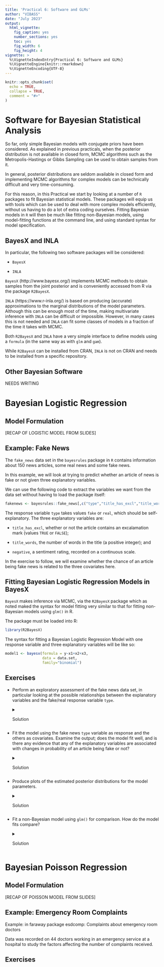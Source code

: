 ```yaml
---
title: 'Practical 6: Software and GLMs'
author: "VIBASS"
date: "July 2023"
output:
  html_vignette:
    fig_caption: yes
    number_sections: yes
    toc: yes
    fig_width: 6
    fig_height: 4
vignette: >
  %\VignetteIndexEntry{Practical 6: Software and GLMs}
  %\VignetteEngine{knitr::rmarkdown}
  %\VignetteEncoding{UTF-8}
---
```


```r
knitr::opts_chunk$set(
  echo = TRUE,
  collapse = TRUE,
  comment = "#>"
)
```

# Software for Bayesian Statistical Analysis

So far, only simple Bayesian models with conjugate priors have been considered.
As explained in previous practicals, when the posterior distribution is not
available in closed form, MCMC algorithms such as the Metropolis-Hastings or
Gibbs Sampling can be used to obtain samples from it.

In general, posterior distributions are seldom available in closed form and
implementing MCMC algorithms for complex models can be technically difficult
and very time-consuming.

For this reason, in this Practical we start by looking at a number of `R`
packages to fit Bayesian statistical models. These packages will equip us
with tools which can be used to deal with more complex models efficiently,
without us having to do a lot of extra coding ourselves. Fitting Bayesian
models in `R` will then be much like fitting non-Bayesian models, using
model-fitting functions at the command line, and using standard syntax for
model specification.

## BayesX and INLA

In particular, the following two software packages will be considered:

* `BayesX`

* `INLA`

`BayesX` (http://www.bayesx.org/) implements MCMC methods to obtain samples
from the joint posterior and is conveniently accessed from R via the package
`R2BayesX`.

`INLA` (https://www.r-inla.org/) is based on producing (accurate)
approximations to the marginal distributions of the model parameters.
Although this can be enough most of the time, making multivariate inference
with `INLA` can be difficult or impossible. However, in many cases this is
not needed and `INLA` can fit some classes of models in a fraction of the
time it takes with MCMC.

Both `R2BayesX` and `INLA` have a very simple interface to define models
using a `formula` (in the same way as with `glm` and `gam`).

While `R2BayesX` can be installed from CRAN, `INLA` is not on CRAN and
needs to be installed from a specific repository.

## Other Bayesian Software

NEEDS WRITING

# Bayesian Logistic Regression

## Model Formulation
[RECAP OF LOGISTIC MODEL FROM SLIDES]

## Example: Fake News

The `fake_news` data set in the `bayesrules` package in `R` contains
information about 150 news articles, some real news and some fake news.

In this example, we will look at trying to predict whether an article of news
is fake or not given three explanatory variables.

We can use the following code to extract the variables we want from the
data set without having to load the package itself:

```r
fakenews <- bayesrules::fake_news[,c("type","title_has_excl","title_words","negative")]
```

The response variable `type` takes values `fake` or `real`, which should be
self-explanatory. The three explanatory variables are:

* `title_has_excl`, whether or not the article contains an excalamation mark (values `TRUE` or `FALSE`);

* `title_words`, the number of words in the title (a positive integer); and

* `negative`, a sentiment rating, recorded on a continuous scale.

In the exercise to follow, we will examine whether the chance of an article
being fake news is related to the three covariates here.

## Fitting Bayesian Logistic Regression Models in BayesX

`BayesX` makes inference via MCMC, via the `R2BayesX` package which as noted 
maked the syntax for model fitting very similar to that for fitting
non-Bayesian models using `glm()` in R.

The package must be loaded into R:
```r
library(R2BayesX)
```

The syntax for fitting a Bayesian Logistic Regression Model with one response
variable and three explanatory variables will be like so:

```r
model1 <- bayesx(formula = y~x1+x2+x3,
                 data = data.set,
                 family="binomial")
```

## Exercises

* Perform an exploratory assessment of the fake news data set, in particular
looking at the possible relationships between the explanatory variables
and the fake/real response variable `type`.

    <details><summary>Solution</summary>
    
    ```r
    
    ```
    
    </details>
    
* Fit the model using the fake news `type` variable as response and the others
as covariates. Examine the output; does the model fit well, and is there any
evidence that any of the explanatory variables are associated with changes in
probability of an article being fake or not?

    <details><summary>Solution</summary>
    
    ```r
    bayesx.output <- bayesx(formula = type ~ title_has_excl + title_words + negative,
    data = fakenews,
    family = "binomial")
    
    ```
    
    </details>

* Produce plots of the estimated posterior distributions for the model
parameters.

    <details><summary>Solution</summary>
    
    ```r
    
    ```
    
    </details>

* Fit a non-Bayesian model using `glm()` for comparison. How do the model fits
compare?
    <details><summary>Solution</summary>
    
    ```r
    # Fit model - note similarity with bayesx syntax
    glm.output <- glm(formula = type ~ title_has_excl + title_words + negative,
      data = fakenews,
      family = "binomial")
    # Summarise output
    summary(glm.output)
    # Perform ANOVA on each variable in turn
    drop1(glm.output,test="Chisq")
    ```
    
    </details>
    
# Bayesian Poisson Regression

## Model Formulation
[RECAP OF POISSON MODEL FROM SLIDES]

## Example: Emergency Room Complaints

Example: in faraway package
esdcomp: Complaints about emergency room doctors

Data was recorded on 44 doctors working in an emergency service at a
hospital to study the factors affecting the number of complaints received.

## Exercises



